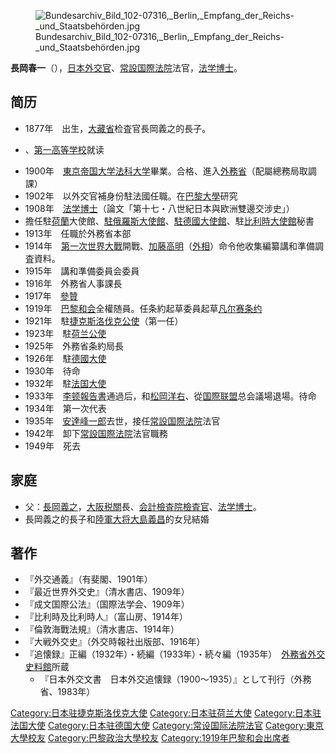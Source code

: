 {{unreferenced|time=2011-11-06T01:52:20+00:00}}
[[File:Bundesarchiv_Bild_102-07316,_Berlin,_Empfang_der_Reichs-_und_Staatsbehörden.jpg|thumb]]

'''長岡春一'''（{{bd|1877年|1月16日|1949年|6月30日}}），[[日本|日本]][[外交官|外交官]]、[[常設国際法院|常設国際法院]]法官，[[法学博士|法学博士]]。

== 简历 ==
*1877年　出生，[[大藏省|大藏省]]{{Link-ja|日本关税局|関税局|關稅局}}检査官長岡義之的長子。
*{{Link-ja|東京都立日比谷高等學校|東京都立日比谷高等学校|東京府立第一中学校}}、[[舊制第一高等學校|第一高等学校]]就读
*1900年　[[東京大学|東京帝国大学]][[法学部|法科大学]]{{Link-ja|法國法律|フランス法|法國法科}}畢業。{{Link-ja|高等文官考試|高等文官試験}}合格、進入[[日本外務省|外務省]]（配屬總務局取調課）
*1902年　以外交官補身份駐法國任職。在[[巴黎大學|巴黎大學]]研究
*1908年　[[法学博士|法学博士]]（論文「第十七・八世紀日本與欧洲雙邊交涉史」）
*擔任駐[[荷蘭|荷蘭]]大使館、[[日本駐俄羅斯大使館|駐俄羅斯大使館]]、[[日本駐德國大使館|駐德國大使館]]、駐[[比利時|比利時]][[大使館|大使館]]秘書
*1913年　任職於外務省本部
*1914年　[[第一次世界大戰|第一次世界大戰]]開戰、[[加藤高明|加藤高明]]（[[外務大臣_(日本)|外相]]）命令他收集編纂講和準備調査資料。
*1915年　講和準備委員会委員
*1916年　外務省人事課長
*1917年　{{Link-fr|日本駐法國大使館|Ambassade du Japon en France|駐法國大使館}}[[參贊|參贊]]
*1919年　[[巴黎和会|巴黎和会]]全權随員。任条約起草委員起草[[凡尔赛条约|凡尔赛条约]]
*1921年　駐[[捷克斯洛伐克|捷克斯洛伐克]][[特命全權公使|公使]]（第一任）
*1923年　駐[[荷兰|荷兰]][[特命全權公使|公使]]
*1925年　外務省条約局長
*1926年　駐[[德國|德國]][[特命全權大使|大使]]
*1930年　待命
*1932年　駐[[法国|法国]][[特命全權大使|大使]]
*1933年　[[李顿報告書|李顿報告書]]通過后，和[[松岡洋右|松岡洋右]]、{{Link-ja|佐藤尚武|佐藤尚武}}從[[国際联盟|国際联盟]]总会議場退場。待命
*1934年　第一次{{Link-ja|日荷會商|日蘭会商}}代表
*1935年　[[安達峰一郎|安達峰一郎]]去世，接任[[常設国際法院|常設国際法院]]法官
*1942年　卸下[[常設国際法院|常設国際法院]]法官職務
*1949年　死去

== 家庭 ==
*父：[[長岡義之|長岡義之]]，[[大阪税關|大阪税關]]長、[[会計檢査院|会計檢査院]][[檢査官|檢査官]]、[[法学博士|法学博士]]。
*長岡義之的長子和[[陸軍大将|陸軍大将]][[大島義昌|大島義昌]]的女兒結婚

== 著作 ==
*『外交通義』（有斐閣、1901年）
*『最近世界外交史』（清水書店、1909年）
*『成文国際公法』（国際法学会、1909年）
*『比利時及比利時人』（富山房、1914年）
*『倫敦海戰法規』（清水書店、1914年）
*『大戦外交史』（外交時報社出版部、1916年）
*『追懐録』正編（1932年）・続編（1933年）・続々編（1935年）　[[外務省外交史料館|外務省外交史料館]]所蔵
**『日本外交文書　日本外交追懐録（1900～1935）』として刊行（外務省、1983年）

{{DEFAULTSORT:Nagaoka长冈}}
[[Category:日本驻捷克斯洛伐克大使|Category:日本驻捷克斯洛伐克大使]]
[[Category:日本驻荷兰大使|Category:日本驻荷兰大使]]
[[Category:日本驻法国大使|Category:日本驻法国大使]]
[[Category:日本驻德国大使|Category:日本驻德国大使]]
[[Category:常设国际法院法官|Category:常设国际法院法官]]
[[Category:東京大學校友|Category:東京大學校友]]
[[Category:巴黎政治大學校友|Category:巴黎政治大學校友]]
[[Category:1919年巴黎和会出席者|Category:1919年巴黎和会出席者]]